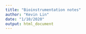 ```yaml
---
title: "Bioinstrumentation notes"
author: "Kevin Lin"
date: "1/10/2020"
output: html_document
---
```

